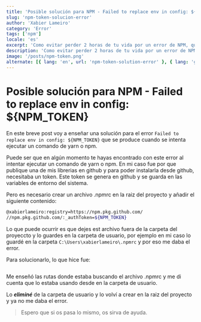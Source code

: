 ```yaml
---
title: 'Posible solución para NPM - Failed to replace env in config: ${NPM_TOKEN}'
slug: 'npm-token-solucion-error'
author: 'Xabier Lameiro'
category: 'Error'
tags: ['npm']
locale: 'es'
excerpt: 'Como evitar perder 2 horas de tu vida por un error de NPM, que no deja ejecutar commandos de yarn o npm.'
description: 'Como evitar perder 2 horas de tu vida por un error de NPM, que no deja ejecutar commandos de yarn o npm. Este error se produce cuando se intenta ejecutar un comando de yarn o npm y aparece el siguiente error: Failed to replace env in config: ${NPM_TOKEN}'
image: '/posts/npm-token.png'
alternate: [{ lang: 'en', url: 'npm-token-solution-error' }, { lang: 'gl', url: 'npm-token-solucion-erro' }]
---
```


# Posible solución para NPM - Failed to replace env in config: $\{NPM_TOKEN}

<Date date="01-03-2023" />

<GoogleAdsense />

En este breve post voy a enseñar una solución para el error `Failed to replace env in config: ${NPM_TOKEN}` que se produce cuando se intenta ejecutar un comando de yarn o npm.

Puede ser que en algún momento te hayas encontrado con este error al intentar ejecutar un comando de yarn o npm. En mi caso fue
por que publique una de mis librerias en github y para poder instalarla desde github, necesitaba un token.
Este token se genera en github y se guarda en las variables de entorno del sistema.

Pero es necesario crear un archivo .npmrc en la raiz del proyecto y añadir el siguiente contenido:

```bash .npmrc v1
@xabierlameiro:registry=https://npm.pkg.github.com/
//npm.pkg.github.com/:_authToken=${NPM_TOKEN}
```

Lo que puede ocurrir es que dejes est archivo fuera de la carpeta del proyeccto y lo guardes en la carpeta de usuario,
por ejemplo en mi caso lo guardé en la carpeta `C:\Users\xabierlameiro\.npmrc` y por eso me daba el error.

Para solucionarlo, lo que hice fue:

```bash yarn install --verbose v1
```

Me enseñó las rutas donde estaba buscando el archivo .npmrc y me di cuenta que lo estaba usando desde en la carpeta de usuario.

Lo **_eliminé_** de la carpeta de usuario y lo volví a crear en la raiz del proyecto y ya no me daba el error.

> Espero que si os pasa lo mismo, os sirva de ayuda.
